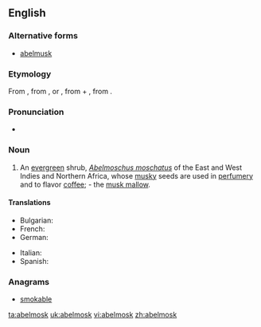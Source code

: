 ==English==

===Alternative forms===
* [[abelmusk]]

===Etymology===
From {{etyl|NL.|en}} {{term|Abelmoschus|abelmoschus|lang=la}}, from {{etyl|ar|en}} {{term|أبو المسك|tr=abu'l-misk||father of musk|lang=ar}}, or {{term|حب المسك|tr=ḥabb-el-musk||grain of musk|lang=ar}}, from {{term|حب|tr=ḥabb||grain|lang=ar}} + {{term|مسك|tr=musk|lang=ar}}, from {{etyl|fa|en}} {{term|مشک|tr=mošk|lang=fa}}.

===Pronunciation===
* {{a|US}} {{IPA|/ˈeɪ.bəlˌmɑsk/}}

===Noun===
{{en-noun}}

# {{context|botany|lang=en}} An [[evergreen]] shrub, ''[[Abelmoschus moschatus]]'' of the East and West Indies and Northern Africa, whose [[musky]] seeds are used in [[perfumery]] and to flavor [[coffee]]; - the [[musk mallow]].

====Translations====
{{trans-top|evergreen shrub}}
* Bulgarian: {{t|bg|мускусен слез}}
* French: {{t+|fr|ambrette|f}}
* German: {{t+|de|Abelmoschus}} {{g|m}}
{{trans-mid}}
* Italian: {{t|it|abelmosco|m}}
* Spanish: {{t+|es|abelmosco|m}}
{{trans-bottom}}

===Anagrams===
* [[smokable#English|smokable]]

[[ta:abelmosk]]
[[uk:abelmosk]]
[[vi:abelmosk]]
[[zh:abelmosk]]